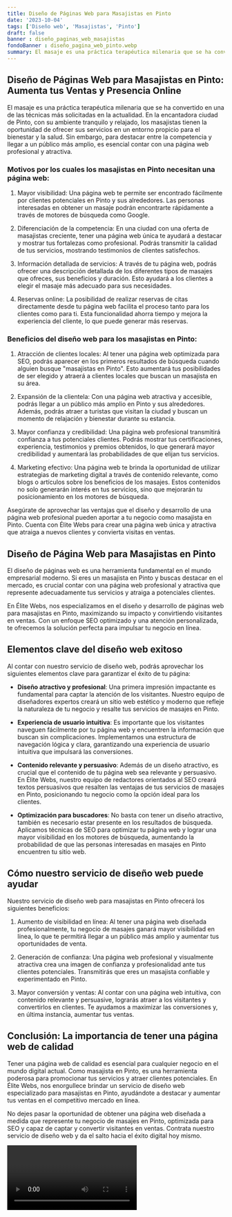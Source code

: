 ```yaml
---
title: Diseño de Páginas Web para Masajistas en Pinto
date: '2023-10-04'
tags: ['Diseño web', 'Masajistas', 'Pinto']
draft: false
banner : diseño_paginas_web_masajistas
fondoBanner : diseño_pagina_web_pinto.webp
summary: El masaje es una práctica terapéutica milenaria que se ha convertido en una de las técnicas más solicitadas en la actualidad. En la encantadora ciudad de Pinto, con su ambiente tranquilo y relajado, los masajistas tienen la oportunidad de ofrecer sus servicios en un entorno propicio para el bienestar y la salud. Sin embargo, para destacar entre la competencia y llegar a un público más amplio, es esencial contar con una página web profesional y atractiva.
---
```


## Diseño de Páginas Web para Masajistas en Pinto: Aumenta tus Ventas y Presencia Online

El masaje es una práctica terapéutica milenaria que se ha convertido en una de las técnicas más solicitadas en la actualidad. En la encantadora ciudad de Pinto, con su ambiente tranquilo y relajado, los masajistas tienen la oportunidad de ofrecer sus servicios en un entorno propicio para el bienestar y la salud. Sin embargo, para destacar entre la competencia y llegar a un público más amplio, es esencial contar con una página web profesional y atractiva.

### Motivos por los cuales los masajistas en Pinto necesitan una página web:

1. Mayor visibilidad: Una página web te permite ser encontrado fácilmente por clientes potenciales en Pinto y sus alrededores. Las personas interesadas en obtener un masaje podrán encontrarte rápidamente a través de motores de búsqueda como Google.

2. Diferenciación de la competencia: En una ciudad con una oferta de masajistas creciente, tener una página web única te ayudará a destacar y mostrar tus fortalezas como profesional. Podrás transmitir la calidad de tus servicios, mostrando testimonios de clientes satisfechos.

3. Información detallada de servicios: A través de tu página web, podrás ofrecer una descripción detallada de los diferentes tipos de masajes que ofreces, sus beneficios y duración. Esto ayudará a los clientes a elegir el masaje más adecuado para sus necesidades.

4. Reservas online: La posibilidad de realizar reservas de citas directamente desde tu página web facilita el proceso tanto para los clientes como para ti. Esta funcionalidad ahorra tiempo y mejora la experiencia del cliente, lo que puede generar más reservas.

### Beneficios del diseño web para los masajistas en Pinto:

1. Atracción de clientes locales: Al tener una página web optimizada para SEO, podrás aparecer en los primeros resultados de búsqueda cuando alguien busque "masajistas en Pinto". Esto aumentará tus posibilidades de ser elegido y atraerá a clientes locales que buscan un masajista en su área.

2. Expansión de la clientela: Con una página web atractiva y accesible, podrás llegar a un público más amplio en Pinto y sus alrededores. Además, podrás atraer a turistas que visitan la ciudad y buscan un momento de relajación y bienestar durante su estancia.

3. Mayor confianza y credibilidad: Una página web profesional transmitirá confianza a tus potenciales clientes. Podrás mostrar tus certificaciones, experiencia, testimonios y premios obtenidos, lo que generará mayor credibilidad y aumentará las probabilidades de que elijan tus servicios.

4. Marketing efectivo: Una página web te brinda la oportunidad de utilizar estrategias de marketing digital a través de contenido relevante, como blogs o artículos sobre los beneficios de los masajes. Estos contenidos no solo generarán interés en tus servicios, sino que mejorarán tu posicionamiento en los motores de búsqueda.

Asegúrate de aprovechar las ventajas que el diseño y desarrollo de una página web profesional pueden aportar a tu negocio como masajista en Pinto. Cuenta con Élite Webs para crear una página web única y atractiva que atraiga a nuevos clientes y convierta visitas en ventas.

<GifSeo />

<Cta />

## Diseño de Página Web para Masajistas en Pinto

El diseño de páginas web es una herramienta fundamental en el mundo empresarial moderno. Si eres un masajista en Pinto y buscas destacar en el mercado, es crucial contar con una página web profesional y atractiva que represente adecuadamente tus servicios y atraiga a potenciales clientes.

En Élite Webs, nos especializamos en el diseño y desarrollo de páginas web para masajistas en Pinto, maximizando su impacto y convirtiendo visitantes en ventas. Con un enfoque SEO optimizado y una atención personalizada, te ofrecemos la solución perfecta para impulsar tu negocio en línea.

## Elementos clave del diseño web exitoso

Al contar con nuestro servicio de diseño web, podrás aprovechar los siguientes elementos clave para garantizar el éxito de tu página:

- **Diseño atractivo y profesional**: Una primera impresión impactante es fundamental para captar la atención de los visitantes. Nuestro equipo de diseñadores expertos creará un sitio web estético y moderno que refleje la naturaleza de tu negocio y resalte tus servicios de masajes en Pinto.

- **Experiencia de usuario intuitiva**: Es importante que los visitantes naveguen fácilmente por tu página web y encuentren la información que buscan sin complicaciones. Implementamos una estructura de navegación lógica y clara, garantizando una experiencia de usuario intuitiva que impulsará las conversiones.

- **Contenido relevante y persuasivo**: Además de un diseño atractivo, es crucial que el contenido de tu página web sea relevante y persuasivo. En Élite Webs, nuestro equipo de redactores orientados al SEO creará textos persuasivos que resalten las ventajas de tus servicios de masajes en Pinto, posicionando tu negocio como la opción ideal para los clientes.

- **Optimización para buscadores**: No basta con tener un diseño atractivo, también es necesario estar presente en los resultados de búsqueda. Aplicamos técnicas de SEO para optimizar tu página web y lograr una mayor visibilidad en los motores de búsqueda, aumentando la probabilidad de que las personas interesadas en masajes en Pinto encuentren tu sitio web.

## Cómo nuestro servicio de diseño web puede ayudar

Nuestro servicio de diseño web para masajistas en Pinto ofrecerá los siguientes beneficios:

1. Aumento de visibilidad en línea: Al tener una página web diseñada profesionalmente, tu negocio de masajes ganará mayor visibilidad en línea, lo que te permitirá llegar a un público más amplio y aumentar tus oportunidades de venta.

2. Generación de confianza: Una página web profesional y visualmente atractiva crea una imagen de confianza y profesionalidad ante tus clientes potenciales. Transmitirás que eres un masajista confiable y experimentado en Pinto.

3. Mayor conversión y ventas: Al contar con una página web intuitiva, con contenido relevante y persuasive, lograrás atraer a los visitantes y convertirlos en clientes. Te ayudamos a maximizar las conversiones y, en última instancia, aumentar tus ventas.

## Conclusión: La importancia de tener una página web de calidad

Tener una página web de calidad es esencial para cualquier negocio en el mundo digital actual. Como masajista en Pinto, es una herramienta poderosa para promocionar tus servicios y atraer clientes potenciales. En Élite Webs, nos enorgullece brindar un servicio de diseño web especializado para masajistas en Pinto, ayudándote a destacar y aumentar tus ventas en el competitivo mercado en línea.

No dejes pasar la oportunidad de obtener una página web diseñada a medida que represente tu negocio de masajes en Pinto, optimizada para SEO y capaz de captar y convertir visitantes en ventas. Contrata nuestro servicio de diseño web y da el salto hacia el éxito digital hoy mismo.

<Video />

<CtaBot job='Masajistas' city='Pinto'/>

<Gmaps query='Pinto+españa+maps' />